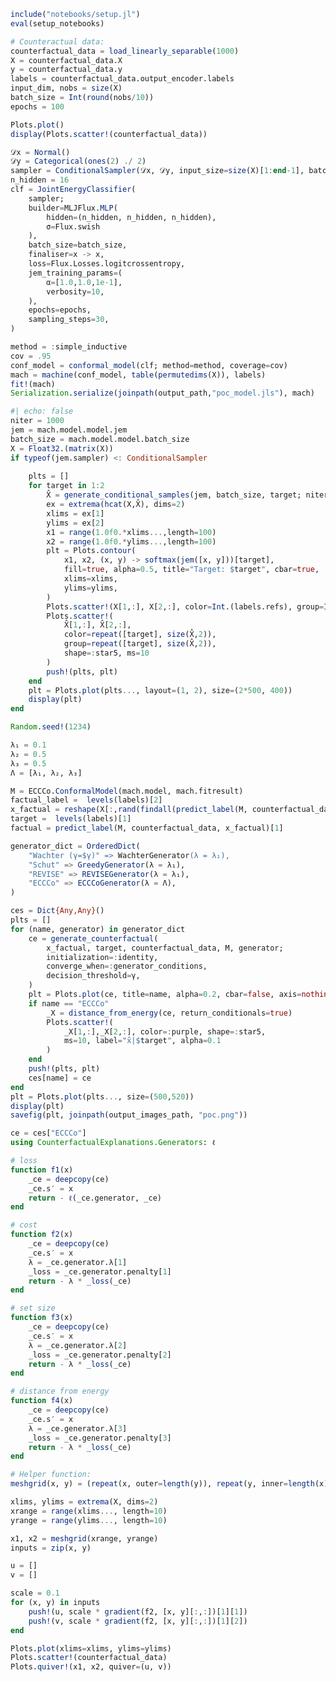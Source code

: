 ```julia
include("notebooks/setup.jl")
eval(setup_notebooks)
```


```julia
# Counteractual data:
counterfactual_data = load_linearly_separable(1000)
X = counterfactual_data.X
y = counterfactual_data.y
labels = counterfactual_data.output_encoder.labels
input_dim, nobs = size(X)
batch_size = Int(round(nobs/10))
epochs = 100
```

```julia
Plots.plot()
display(Plots.scatter!(counterfactual_data))
```

```julia
𝒟x = Normal()
𝒟y = Categorical(ones(2) ./ 2)
sampler = ConditionalSampler(𝒟x, 𝒟y, input_size=size(X)[1:end-1], batch_size=50)
n_hidden = 16
clf = JointEnergyClassifier(
    sampler;
    builder=MLJFlux.MLP(
        hidden=(n_hidden, n_hidden, n_hidden), 
        σ=Flux.swish
    ),
    batch_size=batch_size,
    finaliser=x -> x,
    loss=Flux.Losses.logitcrossentropy,
    jem_training_params=(
        α=[1.0,1.0,1e-1],
        verbosity=10,
    ),
    epochs=epochs,
    sampling_steps=30,
)
```


```julia
method = :simple_inductive
cov = .95
conf_model = conformal_model(clf; method=method, coverage=cov)
mach = machine(conf_model, table(permutedims(X)), labels)
fit!(mach)
Serialization.serialize(joinpath(output_path,"poc_model.jls"), mach)
```


```julia
#| echo: false
niter = 1000
jem = mach.model.model.jem
batch_size = mach.model.model.batch_size
X = Float32.(matrix(X))
if typeof(jem.sampler) <: ConditionalSampler
    
    plts = []
    for target in 1:2
        X̂ = generate_conditional_samples(jem, batch_size, target; niter=niter) 
        ex = extrema(hcat(X,X̂), dims=2)
        xlims = ex[1]
        ylims = ex[2]
        x1 = range(1.0f0.*xlims...,length=100)
        x2 = range(1.0f0.*ylims...,length=100)
        plt = Plots.contour(
            x1, x2, (x, y) -> softmax(jem([x, y]))[target], 
            fill=true, alpha=0.5, title="Target: $target", cbar=true,
            xlims=xlims,
            ylims=ylims,
        )
        Plots.scatter!(X[1,:], X[2,:], color=Int.(labels.refs), group=Int.(labels.refs), alpha=0.5)
        Plots.scatter!(
            X̂[1,:], X̂[2,:], 
            color=repeat([target], size(X̂,2)), 
            group=repeat([target], size(X̂,2)), 
            shape=:star5, ms=10
        )
        push!(plts, plt)
    end
    plt = Plots.plot(plts..., layout=(1, 2), size=(2*500, 400))
    display(plt)
end
```


```julia
Random.seed!(1234)

λ₁ = 0.1
λ₂ = 0.5
λ₃ = 0.5
Λ = [λ₁, λ₂, λ₃]

M = ECCCo.ConformalModel(mach.model, mach.fitresult)
factual_label =  levels(labels)[2]
x_factual = reshape(X[:,rand(findall(predict_label(M, counterfactual_data).==factual_label))],input_dim,1)
target =  levels(labels)[1]
factual = predict_label(M, counterfactual_data, x_factual)[1]

generator_dict = OrderedDict(
    "Wachter (γ=$γ)" => WachterGenerator(λ = λ₁),
    "Schut" => GreedyGenerator(λ = λ₁),
    "REVISE" => REVISEGenerator(λ = λ₁),
    "ECCCo" => ECCCoGenerator(λ = Λ),
)

ces = Dict{Any,Any}()
plts = []
for (name, generator) in generator_dict
    ce = generate_counterfactual(
        x_factual, target, counterfactual_data, M, generator;
        initialization=:identity, 
        converge_when=:generator_conditions,
        decision_threshold=γ,
    )
    plt = Plots.plot(ce, title=name, alpha=0.2, cbar=false, axis=nothing, length_out=10)
    if name == "ECCCo"
        _X = distance_from_energy(ce, return_conditionals=true)
        Plots.scatter!(
            _X[1,:],_X[2,:], color=:purple, shape=:star5, 
            ms=10, label="x̂|$target", alpha=0.1
        )
    end
    push!(plts, plt)
    ces[name] = ce
end
plt = Plots.plot(plts..., size=(500,520))
display(plt)
savefig(plt, joinpath(output_images_path, "poc.png"))
```


```julia
ce = ces["ECCCo"]
using CounterfactualExplanations.Generators: ℓ

# loss
function f1(x)
    _ce = deepcopy(ce)
    _ce.s′ = x
    return - ℓ(_ce.generator, _ce)
end

# cost
function f2(x)
    _ce = deepcopy(ce)
    _ce.s′ = x
    λ = _ce.generator.λ[1]
    _loss = _ce.generator.penalty[1]
    return - λ * _loss(_ce)
end

# set size
function f3(x)
    _ce = deepcopy(ce)
    _ce.s′ = x
    λ = _ce.generator.λ[2]
    _loss = _ce.generator.penalty[2]
    return - λ * _loss(_ce)
end

# distance from energy
function f4(x)
    _ce = deepcopy(ce)
    _ce.s′ = x
    λ = _ce.generator.λ[3]
    _loss = _ce.generator.penalty[3]
    return - λ * _loss(_ce)
end

# Helper function:
meshgrid(x, y) = (repeat(x, outer=length(y)), repeat(y, inner=length(x)))

xlims, ylims = extrema(X, dims=2)
xrange = range(xlims..., length=10)
yrange = range(ylims..., length=10)

x1, x2 = meshgrid(xrange, yrange)
inputs = zip(x, y)

u = []
v = []

scale = 0.1
for (x, y) in inputs
    push!(u, scale * gradient(f2, [x, y][:,:])[1][1])
    push!(v, scale * gradient(f2, [x, y][:,:])[1][2])
end

Plots.plot(xlims=xlims, ylims=ylims)
Plots.scatter!(counterfactual_data)
Plots.quiver!(x1, x2, quiver=(u, v))
```